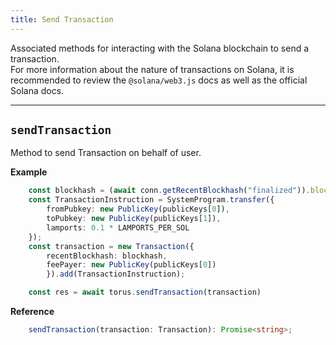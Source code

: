 ```yaml
---
title: Send Transaction
---
```


Associated methods for interacting with the Solana blockchain to send a transaction.
<br/>
For more information about the nature of transactions on Solana, it is recommended to review the `@solana/web3.js` docs as well as the official Solana docs.

---

## `sendTransaction`

Method to send Transaction on behalf of user.

**Example**

```typescript
    const blockhash = (await conn.getRecentBlockhash("finalized")).blockhash;
    const TransactionInstruction = SystemProgram.transfer({
        fromPubkey: new PublicKey(publicKeys[0]),
        toPubkey: new PublicKey(publicKeys[1]),
        lamports: 0.1 * LAMPORTS_PER_SOL
    });
    const transaction = new Transaction({
        recentBlockhash: blockhash,
        feePayer: new PublicKey(publicKeys[0])
        }).add(TransactionInstruction);

    const res = await torus.sendTransaction(transaction)
```

**Reference**
```typescript
    sendTransaction(transaction: Transaction): Promise<string>;
```
